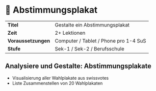 # 📢 Abstimmungsplakat

|                     |                                       |
| ------------------- | ------------------------------------- |
| **Titel**           | Gestalte ein Abstimmungsplakat        |
| **Zeit**            | 2+ Lektionen                          |
| **Voraussetzungen** | Computer / Tablet / Phone pro 1-4 SuS |
| **Stufe**           | Sek-1 / Sek-2 / Berufsschule          |

## Analysiere und Gestalte: Abstimmungsplakate

- Visualisierung aller Wahlplakate aus swissvotes
- Liste Zusammenstellen von 20 Wahlplakaten
